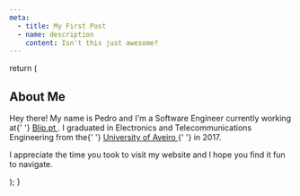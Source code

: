 ```yaml
---
meta:
  - title: My First Post
  - name: description
    content: Isn't this just awesome?
---
```



  return (
    <Section>
      <article>
        <H2>About Me</H2>
        <p className="mt-6">
          Hey there! My name is Pedro and I&apos;m a Software Engineer currently
          working at{' '}
          <a
            href="https://www.blip.pt/"
            target="_blank"
            rel="noopener noreferrer"
            aria-label="Visit Blip.pt website"
            className="text-window-super-blue underline hover:no-underline"
            title="This is a cool company!"
          >
            Blip.pt
          </a>
          . I graduated in Electronics and Telecommunications Engineering from
          the{' '}
          <a
            href="https://www.ua.pt/"
            target="_blank"
            rel="noopener noreferrer"
            aria-label="Visit University of Aveiro website"
            className="text-window-super-blue underline hover:no-underline"
            title="This is a cool university!"
          >
            University of Aveiro
          </a>{' '}
          in 2017.
        </p>
        <p className="mt-4">
          I appreciate the time you took to visit my website and I hope you find
          it fun to navigate.
        </p>
      </article>
    </Section>
  );
}
